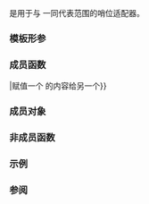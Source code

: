 {{cpp/title|move_sentinel}}
{{cpp/iterator/move_sentinel/navbar}}
{{dcl begin}}
{{dcl header|iterator}}
{{dcl|since=c++20|1=
template&lt; std::semiregular S &gt;
class move_sentinel;
}}
{{dcl end}}

{{tt|std::move_sentinel}} 是用于与 {{lc|std::move_iterator}} 一同代表范围的哨位适配器。

===模板形参===
{{par begin}}
{{par|S|底层哨位的类型}}
{{par end}}

===成员函数===
{{dsc begin}}
{{dsc mem ctor|cpp/iterator/move_sentinel/move_sentinel|构造新的 {{tt|move_sentinel}}}}
{{dsc mem fun|cpp/iterator/move_sentinel/operator{{=}}|赋值一个 {{tt|move_sentinel}} 的内容给另一个}}
{{dsc mem fun|cpp/iterator/move_sentinel/base|返回底层哨位的副本}}
{{dsc end}}

===成员对象===
{{dsc begin}}
{{dsc hitem|成员名|定义}}
{{dsc expos mem obj|last|private=yes|底层哨位}}
{{dsc end}}

===非成员函数===
{{dsc begin}}
{{dsc inc|cpp/iterator/move_iterator/dsc operator_cmp2}}
{{dsc inc|cpp/iterator/move_iterator/dsc operator-2}}
{{dsc end}}

===示例===
{{example}}

===参阅===
{{dsc begin}}
{{dsc inc|cpp/iterator/dsc move_iterator}}
{{dsc end}}

{{langlinks|en|ja}}